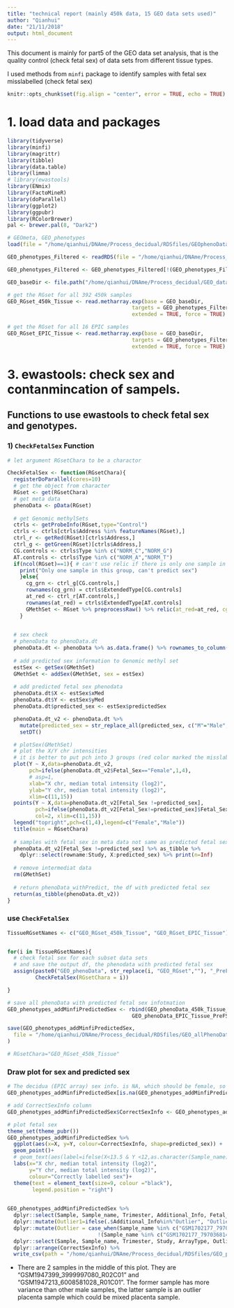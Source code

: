 ```yaml
---
title: "technical report (mainly 450k data, 15 GEO data sets used)"
author: "Qianhui"
date: "21/11/2018"
output: html_document
---
```


This document is mainly for part5 of the GEO data set analysis, that is the quality control (check fetal sex) of data sets from different tissue types.

I used methods from `minfi` package to identify samples with fetal sex misslabelled (check fetal sex)

```r
knitr::opts_chunk$set(fig.align = "center", error = TRUE, echo = TRUE) # fig.width = 7, 
```


# 1. load data and packages
```r

library(tidyverse)
library(minfi)
library(magrittr)
library(tibble)
library(data.table)
library(limma)
# library(ewastools)
library(ENmix)
library(FactoMineR)
library(doParallel)
library(ggplot2)
library(ggpubr)
library(RColorBrewer)
pal <- brewer.pal(8, "Dark2")

# GEOmeta, GEO_phenotypes
load(file = "/home/qianhui/DNAme/Process_decidual/RDSfiles/GEOphenoDataAll.RData")

GEO_phenotypes_Filtered <- readRDS(file = "/home/qianhui/DNAme/Process_decidual/RDSfiles/GEO_phenotypes410_Filtered.rds")

GEO_phenotypes_Filtered <- GEO_phenotypes_Filtered[!(GEO_phenotypes_Filtered$Sample_name%in%c("GSM1617002_7668610068_R01C01","GSM1616993_7668610068_R06C02")),]

```

```r

GEO_baseDir <- file.path("/home/qianhui/DNAme/Process_decidual/GEO_dataSets/IDAT_all")

# get the RGset for all 392 450k samples
GEO_RGset_450k_Tissue <- read.metharray.exp(base = GEO_baseDir, 
                                        targets = GEO_phenotypes_Filtered[GEO_phenotypes_Filtered$ArrayType%in%"450K",], 
                                        extended = TRUE, force = TRUE)

# get the RGset for all 16 EPIC samples
GEO_RGset_EPIC_Tissue <- read.metharray.exp(base = GEO_baseDir, 
                                        targets = GEO_phenotypes_Filtered[GEO_phenotypes_Filtered$ArrayType%in%"EPIC",], 
                                        extended = TRUE, force = TRUE)

```

# 3. ewastools: check sex and contanmincation of sampels.

## Functions to use ewastools to check fetal sex and genotypes.

### 1) `CheckFetalSex` Function
```r
# let argument RGsetChara to be a charactor

CheckFetalSex <- function(RGsetChara){
  registerDoParallel(cores=10)
  # get the object from character
  RGset <- get(RGsetChara)
  # get meta data
  phenoData <- pData(RGset)
  
  # get Genomic methylSets
  ctrls <- getProbeInfo(RGset,type="Control")
  ctrls <- ctrls[ctrls$Address %in% featureNames(RGset),]
  ctrl_r <- getRed(RGset)[ctrls$Address,]
  ctrl_g <- getGreen(RGset)[ctrls$Address,]
  CG.controls <- ctrls$Type %in% c("NORM_C","NORM_G")
  AT.controls <- ctrls$Type %in% c("NORM_A","NORM_T")
  if(ncol(RGset)==1){ # can't use relic if there is only one sample in the group
    print("Only one sample in this group, can't predict sex")
    }else{
      cg_grn <- ctrl_g[CG.controls,]
      rownames(cg_grn) = ctrls$ExtendedType[CG.controls]
      at_red <- ctrl_r[AT.controls,]
      rownames(at_red) = ctrls$ExtendedType[AT.controls]
      GMethSet <- RGset %>% preprocessRaw() %>% relic(at_red=at_red, cg_grn=cg_grn) %>% mapToGenome()
    }
    

  # sex check
  # phenoData to phenoData.dt
  phenoData.dt <- phenoData %>% as.data.frame() %>% rownames_to_column() %>% setDT()
  
  # add predicted sex information to Genomic methyl set
  estSex <- getSex(GMethSet)
  GMethSet <- addSex(GMethSet, sex = estSex)
  
  # add predicted fetal sex phenodata
  phenoData.dt$X <- estSex$xMed
  phenoData.dt$Y <- estSex$yMed
  phenoData.dt$predicted_sex <- estSex$predictedSex

  phenoData.dt_v2 <- phenoData.dt %>%
    mutate(predicted_sex = str_replace_all(predicted_sex, c("M"="Male","F" ="Female"))) %>% 
    setDT()

  # plotSex(GMethSet)
  # plot the X/Y chr intensities
  # it is better to put pch into 3 groups (red color marked the misslabelled samples)
  plot(Y ~ X,data=phenoData.dt_v2,
       pch=ifelse(phenoData.dt_v2$Fetal_Sex=="Female",1,4),
       # asp=1,
       xlab="X chr, median total intensity (log2)",
       ylab="Y chr, median total intensity (log2)", 
       xlim=c(11,15))
  points(Y ~ X,data=phenoData.dt_v2[Fetal_Sex !=predicted_sex],
         pch=ifelse(phenoData.dt_v2[Fetal_Sex!=predicted_sex]$Fetal_Sex=="Female",1,4),
         col=2, xlim=c(11,15))
  legend("topright",pch=c(1,4),legend=c("Female","Male"))
  title(main = RGsetChara)
  
  # samples with fetal sex in meta data not same as predicted fetal sex
  phenoData.dt_v2[Fetal_Sex !=predicted_sex] %>% as_tibble %>% 
    dplyr::select(rowname:Study, X:predicted_sex) %>% print(n=Inf)
  
  # remove intermediat data
  rm(GMethSet)
  
  # return phenoData_withPredict, the df with predicted fetal sex
  return(as_tibble(phenoData.dt_v2))
}

```


### use `CheckFetalSex`
```r

TissueRGsetNames <- c("GEO_RGset_450k_Tissue", "GEO_RGset_EPIC_Tissue")


for(i in TissueRGsetNames){
  # check fetal sex for each subset data sets
  # and save the output df, the phenodata with predicted fetal sex
  assign(paste0("GEO_phenoData", str_replace(i, "GEO_RGset",""), "_PreFS"),   
         CheckFetalSex(RGsetChara = i))

}

# save all phenoData with predicted fetal sex infotmation
GEO_phenotypes_addMinfiPredictedSex <- rbind(GEO_phenoData_450k_Tissue_PreFS,
                                        GEO_phenoData_EPIC_Tissue_PreFS)

save(GEO_phenotypes_addMinfiPredictedSex,
  file = "/home/qianhui/DNAme/Process_decidual/RDSfiles/GEO_allPhenoData_addMinfiPredictedFetalSex.RData"
)

# RGsetChara="GEO_RGset_450k_Tissue"

```


### Draw plot for sex and predicted sex

```r

# The decidua (EPIC array) sex info. is NA, which should be female, so we replace the sex info. from phenodata with female
GEO_phenotypes_addMinfiPredictedSex[is.na(GEO_phenotypes_addMinfiPredictedSex$Fetal_Sex), ]$Fetal_Sex <- rep("Female",2)

# add CorrectSexInfo column
GEO_phenotypes_addMinfiPredictedSex$CorrectSexInfo <- GEO_phenotypes_addMinfiPredictedSex$Fetal_Sex == GEO_phenotypes_addMinfiPredictedSex$predicted_sex

# plot fetal sex
theme_set(theme_pubr())
GEO_phenotypes_addMinfiPredictedSex %>% 
  ggplot(aes(x=X, y=Y, colour=CorrectSexInfo, shape=predicted_sex)) +
  geom_point()+
  # geom_text(aes(label=ifelse(X<13.5 & Y <12,as.character(Sample_name),'')),hjust=0,vjust=0)+
  labs(x="X chr, median total intensity (log2)",
       y="Y chr, median total intensity (log2)",
       colour="Correctly labelled sex")+
  theme(text = element_text(size=9, colour ="black"),
        legend.position = "right")
  

GEO_phenotypes_addMinfiPredictedSex %>% 
  dplyr::select(Sample, Sample_name, Trimester, Additional_Info, Fetal_Sex, Study, ArrayType, X, Y, predicted_sex, CorrectSexInfo) %>% 
  dplyr::mutate(Outlier1=ifelse(.$Additional_Info%in%"Outlier", "Outlier", "Pure")) %>% 
  dplyr::mutate(Outlier = case_when(Sample_name %in% c("GSM1702177_7970368142_R05C02", "GSM1947213_6008581028_R01C01") ~ "Outlier",
                             !(Sample_name %in% c("GSM1702177_7970368142_R05C02", "GSM1947213_6008581028_R01C01")) ~ Outlier1)) %>% 
  dplyr::select(Sample, Sample_name, Trimester, Study, ArrayType, Outlier, X, Y, Sex=Fetal_Sex, predicted_sex, CorrectSexInfo) %>% 
  dplyr::arrange(CorrectSexInfo) %>% 
  write_csv(path = "/home/qianhui/DNAme/Process_decidual/RDSfiles/GEO_phenotypes_addMinfiPredictedSex.csv")

```

* There are 2 samples in the middle of this plot. They are "GSM1947399_3999997080_R02C01" and "GSM1947213_6008581028_R01C01". The former sample has more variance than other male samples, the latter sample is an outlier placenta sample which could be mixed placenta sample.


